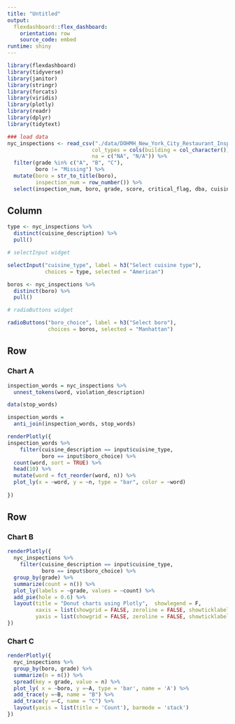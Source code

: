 ```yaml
---
title: "Untitled"
output: 
  flexdashboard::flex_dashboard:
    orientation: row
    source_code: embed
runtime: shiny
---
```


```r
library(flexdashboard)
library(tidyverse)
library(janitor)
library(stringr)
library(forcats)
library(viridis)
library(plotly)
library(readr)
library(dplyr)
library(tidytext)
```

```r
### load data
nyc_inspections <- read_csv("./data/DOHMH_New_York_City_Restaurant_Inspection_Results.csv.gz", 
                           col_types = cols(building = col_character()),
                           na = c("NA", "N/A")) %>% 
  filter(grade %in% c("A", "B", "C"),
         boro != "Missing") %>% 
  mutate(boro = str_to_title(boro),
         inspection_num = row_number()) %>%
  select(inspection_num, boro, grade, score, critical_flag, dba, cuisine_description, zipcode, violation_description)
```


Column {.sidebar}
-----------------------------------------------------------------------

```r
type <- nyc_inspections %>% 
  distinct(cuisine_description) %>% 
  pull()

# selectInput widget

selectInput("cuisine_type", label = h3("Select cuisine type"),
            choices = type, selected = "American")

boros <- nyc_inspections %>% 
  distinct(boro) %>% 
  pull()

# radioButtons widget

radioButtons("boro_choice", label = h3("Select boro"),
             choices = boros, selected = "Manhattan")
```


Row
-----------------------------------------------------------------------

### Chart A

```r

inspection_words = nyc_inspections %>% 
  unnest_tokens(word, violation_description)

data(stop_words)

inspection_words = 
  anti_join(inspection_words, stop_words)

renderPlotly({
inspection_words %>% 
    filter(cuisine_description == input$cuisine_type,
           boro == input$boro_choice) %>% 
  count(word, sort = TRUE) %>% 
  head(10) %>% 
  mutate(word = fct_reorder(word, n)) %>% 
  plot_ly(x = ~word, y = ~n, type = "bar", color = ~word)
    
})
```

Row {.tabset .tabset-fade}
-----------------------------------------------------------------------

### Chart B

```r
renderPlotly({
  nyc_inspections %>%
    filter(cuisine_description == input$cuisine_type,
           boro == input$boro_choice) %>% 
  group_by(grade) %>%
  summarize(count = n()) %>%
  plot_ly(labels = ~grade, values = ~count) %>%
  add_pie(hole = 0.6) %>%
  layout(title = "Donut charts using Plotly",  showlegend = F,
         xaxis = list(showgrid = FALSE, zeroline = FALSE, showticklabels = FALSE),
         yaxis = list(showgrid = FALSE, zeroline = FALSE, showticklabels = FALSE))
})
```

### Chart C

```r
renderPlotly({
  nyc_inspections %>% 
  group_by(boro, grade) %>% 
  summarize(n = n()) %>% 
  spread(key = grade, value = n) %>% 
  plot_ly( x = ~boro, y =~A, type = 'bar', name = 'A') %>% 
  add_trace(y =~B, name = "B") %>%
  add_trace(y =~C, name = "C") %>% 
  layout(yaxis = list(title = 'Count'), barmode = 'stack')
})
```


